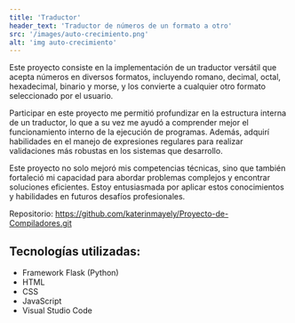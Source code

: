 ```yaml
---
title: 'Traductor'
header_text: 'Traductor de números de un formato a otro'
src: '/images/auto-crecimiento.png'
alt: 'img auto-crecimiento'
---
```


Este proyecto consiste en la implementación de un traductor versátil que acepta números en diversos formatos, 
incluyendo romano, decimal, octal, hexadecimal, binario y morse, y los convierte a cualquier otro formato 
seleccionado por el usuario. 

Participar en este proyecto me permitió profundizar en la estructura interna de un traductor, 
lo que a su vez me ayudó a comprender mejor el funcionamiento interno de la ejecución de programas. 
Además, adquirí habilidades en el manejo de expresiones regulares para realizar validaciones más robustas en 
los sistemas que desarrollo. 

Este proyecto no solo mejoró mis competencias técnicas, sino que también fortaleció mi capacidad para abordar 
problemas complejos y encontrar soluciones eficientes. Estoy entusiasmada por aplicar estos conocimientos y 
habilidades en futuros desafíos profesionales. 

Repositorio: https://github.com/katerinmayely/Proyecto-de-Compiladores.git  

## Tecnologías utilizadas:  

- Framework Flask (Python) 
- HTML 
- CSS 
- JavaScript 
- Visual Studio Code 